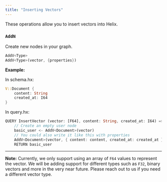 ```yaml
---
title: "Inserting Vectors"
---
```


These operations allow you to insert vectors into Helix.

### `AddN`

Create new nodes in your graph.

```rust
AddV<Type>
AddV<Type>(vector, {properties})
```

**Example:**

In schema.hx:

```rust
V::Document {
    content: String
    created_at: I64
}
```

In query.hx:

```rust
QUERY InsertVector (vector: [F64], content: String, created_at: I64) =>
    // Create an empty user node
    basic_user <- AddV<Document>(vector)
    // You could also write it like this with properties
    AddV<Document>(vector, { content: content, created_at: created_at })
    RETURN basic_user
```
---
**Note:**
Currently, we only support using an array of `F64` values to represent the vector.
We will be adding support for different types such as `F32`, binary vectors and 
more in the very near future. Please reach out to us if you need a different vector type.